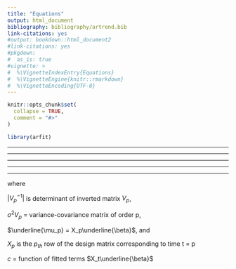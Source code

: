 ```yaml
---
title: "Equations"
output: html_document
bibliography: bibliography/artrend.bib
link-citations: yes
#output: bookdown::html_document2
#link-citations: yes
#pkgdown:
#  as_is: true
#vignette: >
#  %\VignetteIndexEntry{Equations}
#  %\VignetteEngine{knitr::rmarkdown}
#  %\VignetteEncoding{UTF-8}
---
```


```r
knitr::opts_chunk$set(
  collapse = TRUE,
  comment = "#>"
)
```

```r
library(arfit)
```


\begin{align}
\tag{1}
  Y_t = \beta_0 + \beta_1 t + \epsilon_t  
\end{align}

---

\begin{align}
\tag{2}
\mathrm{L}\left( \underline{\theta}; \underline{y} \right )= \prod^n_{t=2} p\left(Y_t = y_t | Y_{t-1}=y_{t-1}\right)  p\left(Y_1=y_1 \right) 
\end{align}

---

\begin{align}
\tag{3}
logL\left( \underline{\theta}; \underline{y} \right ) = & -\frac{n}{2}log2\pi - nlog\sigma + \frac{1}{2}log(1-\phi^2) \\
&-\frac{1}{2\sigma^2}\left( (1-\phi^2)(y_1-\beta_0-\beta_1)^2 + \sum^n_{t=2}(y_t - \phi y_{t-1}-\beta_0(1-\phi^2) -t\beta_1 + \phi(t-1)\beta_1)^2 \right)  
\end{align}

---

\begin{align}
\tag{4}
\hat\sigma^2 = \frac{1}{n}\left( (1-\phi^2)(y_1-\beta_0-\beta_1)^2 + \sum^n_{t=2}(y_t - \phi y_{t-1}-\beta_0(1-\phi^2) - t\beta_1 + \phi(t-1)\beta_1)^2 \right) 
\end{align}

---

\begin{align}
\tag{5}
logL\left( \underline{\beta}, \phi; \underline{y} \right ) &= const. + \frac{1}{2}log(1-\phi^2) \\
&-\frac{n}{2}log\left( (1-\phi^2)(y_1-\beta_0-\beta_1)^2 + \sum^n_{t=2}(y_t - \phi y_{t-1}-\beta_0(1-\phi^2)-t\beta_1 + \phi(t-1)\beta_1)^2 \right) \\ 

&= const. + \frac{1}{2}log(1-\phi^2) \\
&-\frac{n}{2}log\left( (1-\phi^2)(y_1-X_1\underline{\beta})^2 + \sum^n_{t=2}(y_t - \phi y_{t-1}-X_t\underline{\beta} + \phi X_{t-1}\underline{\beta})^2 \right) 
\end{align}

---

\begin{align}
\tag{6}
logL\left( \underline{\beta}, \underline{\phi},\sigma; \underline{y} \right ) &= -\frac{n}{2}log(2\pi) -\frac{n}{2}log(\sigma^2) +\frac{1}{2}log \left|V_p^{-1} \right|
\\
&-\frac{1 }{2 \sigma^2} (\underline{y_p}-\underline{\mu_p})^T V_p^{-1}(\underline{y_p}-\underline{\mu_p}) \\

&- \frac{1}{2\sigma^2}\sum^n_{t=p+1} (y_t - c - \phi_1y_{t-1} - ... - \phi_p y_{t-p})^2 

\end{align}


where

$\left|V_p^{-1} \right|$ is determinant of inverted matrix $V_p$,

$\sigma^2V_p$ = variance-covariance matrix of order p,

$\underline{\mu_p} = X_p\underline{\beta}$, and

$X_p$ is the $p_{th}$ row of the design matrix corresponding to time t = p

$c$ = function of fitted terms $X_t\underline{\beta}$






